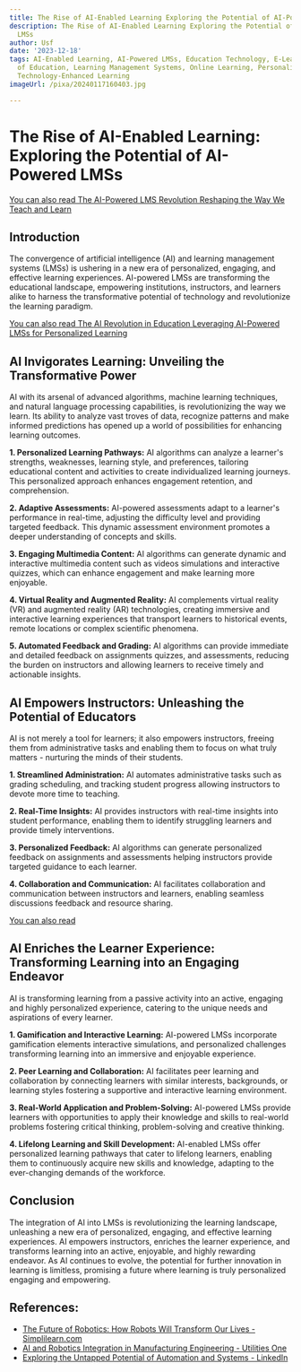 ```yaml
---
title: The Rise of AI-Enabled Learning Exploring the Potential of AI-Powered LMSs
description: The Rise of AI-Enabled Learning Exploring the Potential of AI-Powered
  LMSs
author: Usf
date: '2023-12-18'
tags: AI-Enabled Learning, AI-Powered LMSs, Education Technology, E-Learning, Future
  of Education, Learning Management Systems, Online Learning, Personalized Learning,
  Technology-Enhanced Learning
imageUrl: /pixa/20240117160403.jpg

---
```

#  The Rise of AI-Enabled Learning: Exploring the Potential of AI-Powered LMSs

[You can also  read The AI-Powered LMS Revolution Reshaping the Way We Teach and Learn](The%20AI-Powered%20LMS%20Revolution%20Reshaping%20the%20Way%20We%20Teach%20and%20Learn)


## Introduction

The convergence of artificial intelligence  (AI) and learning management systems (LMSs) is ushering in a new era of personalized, engaging, and effective  learning experiences. AI-powered  LMSs are transforming the educational landscape, empowering institutions, instructors,  and learners alike to harness the transformative potential of technology and revolutionize the learning paradigm.

[You can also read The AI Revolution in Education Leveraging  AI-Powered  LMSs for Personalized Learning](The%20AI%20Revolution%20in%20Education%20Leveraging%20AI-Powered%20LMSs%20for%20Personalized%20Learning)


## AI Invigorates Learning: Unveiling the Transformative Power

AI with its arsenal of advanced algorithms,  machine learning  techniques, and natural language processing capabilities, is  revolutionizing the way  we learn. Its ability to analyze vast troves of data, recognize patterns and  make informed predictions has opened up a world of  possibilities for  enhancing learning  outcomes.

**1. Personalized  Learning Pathways:** AI algorithms can analyze a learner's strengths, weaknesses, learning style,  and preferences, tailoring educational content and activities to create individualized learning journeys. This personalized approach enhances engagement retention, and comprehension.

**2. Adaptive Assessments:**  AI-powered assessments adapt to a learner's performance in real-time, adjusting the difficulty level and providing targeted feedback. This dynamic assessment environment promotes a deeper understanding of concepts and skills.

**3. Engaging Multimedia  Content:** AI algorithms  can  generate dynamic and interactive  multimedia content such as videos simulations and interactive quizzes, which can enhance  engagement and make learning more enjoyable.

**4. Virtual Reality  and Augmented Reality:** AI complements virtual reality (VR) and augmented reality (AR) technologies, creating immersive  and interactive  learning experiences that transport learners to historical events, remote locations or complex scientific phenomena.

**5. Automated Feedback  and Grading:** AI algorithms can provide immediate and detailed feedback on assignments quizzes, and assessments, reducing the  burden on  instructors  and  allowing  learners to receive timely and actionable insights.

## AI Empowers Instructors:  Unleashing the Potential of Educators

AI is not merely a  tool  for learners; it also empowers instructors, freeing them from administrative tasks and enabling them to focus on what truly matters - nurturing the minds of their  students.

**1. Streamlined Administration:** AI automates administrative tasks such  as grading scheduling, and tracking student progress  allowing instructors to devote more time to teaching.

**2. Real-Time Insights:** AI provides instructors  with real-time insights into student performance, enabling them to identify struggling learners and provide timely interventions.

**3. Personalized Feedback:** AI algorithms  can generate personalized feedback on assignments and assessments helping instructors provide targeted  guidance to each learner.

**4. Collaboration and Communication:** AI facilitates collaboration and communication between instructors and learners, enabling seamless discussions feedback and  resource sharing.

[You can also read ]()


## AI Enriches the Learner Experience: Transforming Learning into an Engaging Endeavor

AI is transforming learning from a passive activity  into an active,  engaging and highly personalized experience, catering to the unique needs and aspirations of  every learner.

**1. Gamification and  Interactive Learning:** AI-powered LMSs incorporate gamification elements  interactive simulations, and  personalized challenges  transforming learning into an immersive and enjoyable experience.

**2. Peer  Learning and Collaboration:** AI facilitates peer learning and collaboration by connecting learners with similar interests, backgrounds, or learning styles  fostering a supportive and interactive learning environment.

**3. Real-World Application and Problem-Solving:** AI-powered LMSs provide learners with opportunities to apply their  knowledge and skills to real-world problems fostering critical thinking,  problem-solving and creative thinking.

**4. Lifelong  Learning and Skill Development:** AI-enabled LMSs  offer personalized learning pathways that cater to lifelong learners, enabling them to continuously acquire new skills and knowledge, adapting  to the ever-changing demands of the workforce.

## Conclusion

The integration of AI into LMSs is  revolutionizing the learning landscape, unleashing a new era of personalized, engaging, and effective learning experiences. AI empowers instructors, enriches the learner experience, and transforms learning into  an active, enjoyable, and highly rewarding endeavor. As AI continues to evolve, the potential for further  innovation in learning is limitless,  promising  a future where learning is truly personalized engaging  and empowering.

## References:
- [The Future of Robotics: How Robots Will Transform Our Lives - Simplilearn.com](https://www.simplilearn.com/future-of-robotics-article)
- [AI and Robotics Integration in Manufacturing Engineering - Utilities One](https://utilitiesone.com/ai-and-robotics-integration-in-manufacturing-engineering)
- [Exploring the Untapped Potential of Automation and Systems - LinkedIn](https://www.linkedin.com/pulse/exploring-untapped-potential-automation-systems-kunal-parnami-eehcf)
